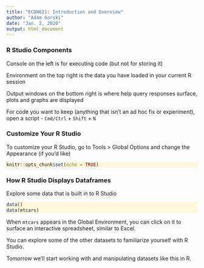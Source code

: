 ```yaml
---
title: "ECON621: Introduction and Overview"
author: "Adam Gorski"
date: "Jan. 2, 2020"
output: html_document
---
```


<style>
div.blue pre { background-color:lightblue; }
div.blue pre.r { background-color:cornsilk; }
</style>

<div class = "blue">

### R Studio Components ###

Console on the left is for executing code (but not for storing it)

Environment on the top right is the data you have loaded in your current R session

Output windows on the bottom right is where help query responses surface, plots and graphs are displayed

For code you want to keep (anything that isn't an ad hoc fix or experiment), open a script - `Cmd/Ctrl` + `Shift` + `N`

### Customize Your R Studio ###

To customize your R Studio, go to Tools > Global Options and change the Appearance (if you'd like)
```r
knitr::opts_chunk$set(echo = TRUE)
```

### How R Studio Displays Dataframes ###

Explore some data that is built in to R Studio
```r
data()
data(mtcars)
```

When `mtcars` appears in the Global Environment, you can click on it to surface an interactive spreadsheet, similar to Excel.

You can explore some of the other datasets to familiarize yourself with R Studio.

Tomorrow we'll start working with and manipulating datasets like this in R.
</div>